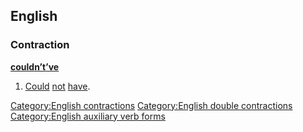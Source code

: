 ==English==

===Contraction===
'''[[could]][[n't|n’t]][['ve|’ve]]'''

# {{nonstandard}} [[could|Could]] [[not]] [[have]].

[[Category:English contractions]]
[[Category:English double contractions]]
[[Category:English auxiliary verb forms]]